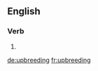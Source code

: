 ==English==

===Verb===
{{head|en}}

# {{present participle of|upbreed|lang=en}}

[[de:upbreeding]]
[[fr:upbreeding]]